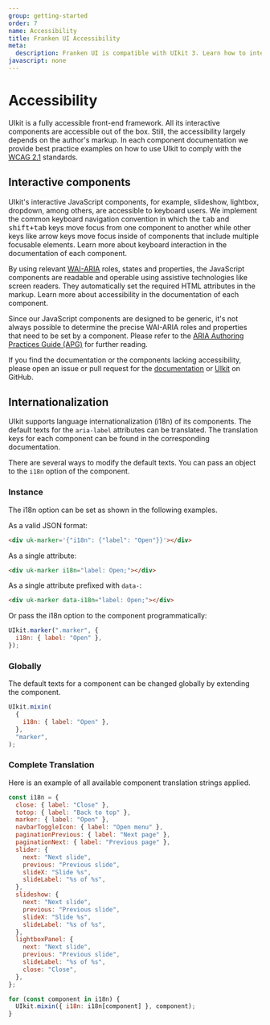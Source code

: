 ```yaml
---
group: getting-started
order: 7
name: Accessibility
title: Franken UI Accessibility
meta:
  description: Franken UI is compatible with UIkit 3. Learn how to integrate its accessibility in your project.
javascript: none
---
```


# Accessibility

UIkit is a fully accessible front-end framework. All its interactive components are accessible out of the box. Still, the accessibility largely depends on the author's markup. In each component documentation we provide best practice examples on how to use UIkit to comply with the [WCAG 2.1](https://www.w3.org/TR/WCAG/) standards.

## Interactive components

UIkit's interactive JavaScript components, for example, slideshow, lightbox, dropdown, among others, are accessible to keyboard users. We implement the common keyboard navigation convention in which the <kbd>tab</kbd> and <kbd>shift+tab</kbd> keys move focus from one component to another while other keys like arrow keys move focus inside of components that include multiple focusable elements. Learn more about keyboard interaction in the documentation of each component.

By using relevant [WAI-ARIA](https://www.w3.org/WAI/standards-guidelines/aria/) roles, states and properties, the JavaScript components are readable and operable using assistive technologies like screen readers. They automatically set the required HTML attributes in the markup. Learn more about accessibility in the documentation of each component.

Since our JavaScript components are designed to be generic, it's not always possible to determine the precise WAI-ARIA roles and properties that need to be set by a component. Please refer to the [ARIA Authoring Practices Guide (APG)](https://www.w3.org/WAI/ARIA/apg/) for further reading.

If you find the documentation or the components lacking accessibility, please open an issue or pull request for the [documentation](https://github.com/uikit/uikit-site) or [UIkit](https://github.com/uikit/uikit) on GitHub.

## Internationalization

UIkit supports language internationalization (i18n) of its components. The default texts for the `aria-label` attributes can be translated. The translation keys for each component can be found in the corresponding documentation.

There are several ways to modify the default texts. You can pass an object to the `i18n` option of the component.

### Instance

The i18n option can be set as shown in the following examples.

As a valid JSON format:

```html
<div uk-marker='{"i18n": {"label": "Open"}}'></div>
```

As a single attribute:

```html
<div uk-marker i18n="label: Open;"></div>
```

As a single attribute prefixed with `data-`:

```html
<div uk-marker data-i18n="label: Open;"></div>
```

Or pass the i18n option to the component programmatically:

```js
UIkit.marker(".marker", {
  i18n: { label: "Open" },
});
```

### Globally

The default texts for a component can be changed globally by extending the component.

```js
UIkit.mixin(
  {
    i18n: { label: "Open" },
  },
  "marker",
);
```

### Complete Translation

Here is an example of all available component translation strings applied.

```js
const i18n = {
  close: { label: "Close" },
  totop: { label: "Back to top" },
  marker: { label: "Open" },
  navbarToggleIcon: { label: "Open menu" },
  paginationPrevious: { label: "Next page" },
  paginationNext: { label: "Previous page" },
  slider: {
    next: "Next slide",
    previous: "Previous slide",
    slideX: "Slide %s",
    slideLabel: "%s of %s",
  },
  slideshow: {
    next: "Next slide",
    previous: "Previous slide",
    slideX: "Slide %s",
    slideLabel: "%s of %s",
  },
  lightboxPanel: {
    next: "Next slide",
    previous: "Previous slide",
    slideLabel: "%s of %s",
    close: "Close",
  },
};

for (const component in i18n) {
  UIkit.mixin({ i18n: i18n[component] }, component);
}
```
